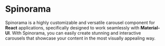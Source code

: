 # Spinorama

Spinorama is a highly customizable and versatile carousel component for **React** applications, specifically designed to work seamlessly with **Material-UI**. With Spinorama, you can easily create stunning and interactive carousels that showcase your content in the most visually appealing way.
